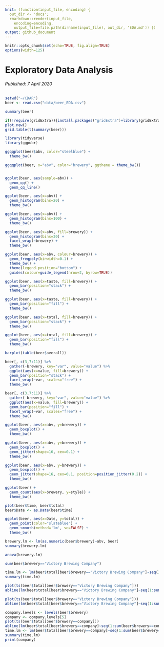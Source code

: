 ```yaml
---
knit: (function(input_file, encoding) {
  out_dir <- 'docs';
  rmarkdown::render(input_file,  
    encoding=encoding,
    output_file=file.path(dirname(input_file), out_dir, 'EDA.md')) })
output: github_document
---
```


```r
knitr::opts_chunk$set(echo=TRUE, fig.align=TRUE)
options(width=125)
```

# Exploratory Data Analysis

###### Published: 7 April 2020

\newline

```r
setwd("~/CDAR")
beer <- read.csv("data/beer_EDA.csv")
```

```r
summary(beer)
```


```r
if(!require(gridExtra)){install.packages("gridExtra")+library(gridExtra)}
plot.new()
grid.table(t(summary(beer)))
```

```r
library(tidyverse)
library(ggpubr)

ggqqplot(beer$abv, color="steelblue") +
  theme_bw()

ggqqplot(beer, x="abv", color="brewery", ggtheme = theme_bw())


ggplot(beer, aes(sample=abv)) +
  geom_qq() +
  geom_qq_line()
```


```r
ggplot(beer, aes(x=abv)) +
  geom_histogram(bins=20) +
  theme_bw()

ggplot(beer, aes(x=abv)) +
  geom_histogram(bins=100) +
  theme_bw()

ggplot(beer, aes(x=abv, fill=brewery)) +
  geom_histogram(bins=30) +
  facet_wrap(~brewery) +
  theme_bw()
```

```r
ggplot(beer, aes(x=abv, colour=brewery)) +
  geom_freqpoly(binwidth=0.1) +
  theme_bw() +
  theme(legend.position="bottom") +
  guides(colour=guide_legend(nrow=2, byrow=TRUE))
```

```r
ggplot(beer, aes(x=taste, fill=brewery)) +
  geom_bar(position="stack") +
  theme_bw()

ggplot(beer, aes(x=taste, fill=brewery)) +
  geom_bar(position="fill") +
  theme_bw()
```


```r
ggplot(beer, aes(x=total, fill=brewery)) +
  geom_bar(position="stack") +
  theme_bw()

ggplot(beer, aes(x=total, fill=brewery)) +
  geom_bar(position="fill") +
  theme_bw()
```

```r
barplot(table(beer$overall))
```


```r
beer[, c(3,7:11)] %>%
  gather(-brewery, key="var", value="value") %>%
  ggplot(aes(x=value, fill=brewery)) +
  geom_bar(position="stack") +
  facet_wrap(~var, scales="free") +
  theme_bw()

beer[, c(3,7:11)] %>%
  gather(-brewery, key="var", value="value") %>%
  ggplot(aes(x=value, fill=brewery)) +
  geom_bar(position="fill") +
  facet_wrap(~var, scales="free") +
  theme_bw()
```


```r
ggplot(beer, aes(x=abv, y=brewery)) +
  geom_boxplot() +
  theme_bw()

ggplot(beer, aes(x=abv, y=brewery)) +
  geom_boxplot() +
  geom_jitter(shape=16, cex=0.1) +
  theme_bw()

ggplot(beer, aes(x=abv, y=brewery)) +
  geom_boxplot() +
  geom_jitter(shape=16, cex=0.1, position=position_jitter(0.2)) +
  theme_bw()
```

```r
ggplot(beer) +
  geom_count(aes(x=brewery, y=style)) +
  theme_bw()
```

```r
plot(beer$time, beer$total)
beer$Date <- as.Date(beer$time)

ggplot(beer, aes(x=Date, y=total)) +
  geom_point(color="slateblue") +
  geom_smooth(method='lm', se=FALSE) +
  theme_bw()
```


```r
brewery.lm <- lm(as.numeric(beer$brewery)~abv, beer)
summary(brewery.lm)

anova(brewery.lm)

```

```r
sum(beer$brewery=="Victory Brewing Company")

time.lm <- lm(beer$total[beer$brewery=="Victory Brewing Company"]~seq(1:sum(beer$brewery=="Victory Brewing Company")))
summary(time.lm)

plot(ts(beer$total[beer$brewery=="Victory Brewing Company"]))
abline(lm(beer$total[beer$brewery=="Victory Brewing Company"]~seq(1:sum(beer$brewery=="Victory Brewing Company"))))

plot(ts(beer$total[beer$brewery=="Victory Brewing Company"]))
abline(lm(beer$total[beer$brewery=="Victory Brewing Company"]~seq(1:sum(beer$brewery=="Victory Brewing Company"))))

company.levels <- levels(beer$brewery)
company <- company.levels[5]
plot(ts(beer$total[beer$brewery==company]))
abline(lm(beer$total[beer$brewery==company]~seq(1:sum(beer$brewery==company))), col="red")
time.lm <- lm(beer$total[beer$brewery==company]~seq(1:sum(beer$brewery==company)))
summary(time.lm)
print(company)
```

